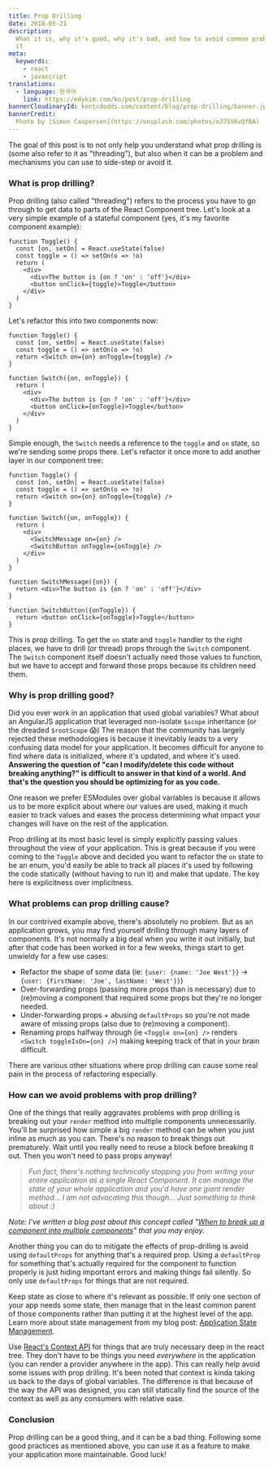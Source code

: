```yaml
---
title: Prop Drilling
date: 2018-05-21
description:
  What it is, why it's good, why it's bad, and how to avoid common problems with
  it
meta:
  keywords:
    - react
    - javascript
translations:
  - language: 한국어
    link: https://edykim.com/ko/post/prop-drilling
bannerCloudinaryId: kentcdodds.com/content/blog/prop-drilling/banner.jpg
bannerCredit:
  Photo by [Simon Caspersen](https://unsplash.com/photos/oJ7SV6vQfBA)
---
```


The goal of this post is to not only help you understand what prop drilling is
(some also refer to it as "threading"), but also when it can be a problem and
mechanisms you can use to side-step or avoid it.

### What is prop drilling?

Prop drilling (also called "threading") refers to the process you have to go
through to get data to parts of the React Component tree. Let's look at a very
simple example of a stateful component (yes, it's my favorite component
example):

```tsx
function Toggle() {
  const [on, setOn] = React.useState(false)
  const toggle = () => setOn(o => !o)
  return (
    <div>
      <div>The button is {on ? 'on' : 'off'}</div>
      <button onClick={toggle}>Toggle</button>
    </div>
  )
}
```

Let's refactor this into two components now:

```tsx
function Toggle() {
  const [on, setOn] = React.useState(false)
  const toggle = () => setOn(o => !o)
  return <Switch on={on} onToggle={toggle} />
}

function Switch({on, onToggle}) {
  return (
    <div>
      <div>The button is {on ? 'on' : 'off'}</div>
      <button onClick={onToggle}>Toggle</button>
    </div>
  )
}
```

Simple enough, the `Switch` needs a reference to the `toggle` and `on` state, so
we're sending some props there. Let's refactor it once more to add another layer
in our component tree:

```tsx
function Toggle() {
  const [on, setOn] = React.useState(false)
  const toggle = () => setOn(o => !o)
  return <Switch on={on} onToggle={toggle} />
}

function Switch({on, onToggle}) {
  return (
    <div>
      <SwitchMessage on={on} />
      <SwitchButton onToggle={onToggle} />
    </div>
  )
}

function SwitchMessage({on}) {
  return <div>The button is {on ? 'on' : 'off'}</div>
}

function SwitchButton({onToggle}) {
  return <button onClick={onToggle}>Toggle</button>
}
```

This is prop drilling. To get the `on` state and `toggle` handler to the right
places, we have to drill (or thread) props through the `Switch` component. The
`Switch` component itself doesn't actually need those values to function, but we
have to accept and forward those props because its children need them.

### Why is prop drilling good?

Did you ever work in an application that used global variables? What about an
AngularJS application that leveraged non-isolate `$scope` inheritance (or the
dreaded `$rootScope` 😱) The reason that the community has largely rejected
these methodologies is because it inevitably leads to a very confusing data
model for your application. It becomes difficult for anyone to find where data
is initialized, where it's updated, and where it's used. **Answering the
question of "can I modify/delete this code without breaking anything?" is
difficult to answer in that kind of a world. And that's the question you should
be optimizing for as you code.**

One reason we prefer ESModules over global variables is because it allows us to
be more explicit about where our values are used, making it much easier to track
values and eases the process determining what impact your changes will have on
the rest of the application.

Prop drilling at its most basic level is simply explicitly passing values
throughout the view of your application. This is great because if you were
coming to the `Toggle` above and decided you want to refactor the `on` state to
be an enum, you'd easily be able to track all places it's used by following the
code statically (without having to run it) and make that update. The key here is
explicitness over implicitness.

### What problems can prop drilling cause?

In our contrived example above, there's absolutely no problem. But as an
application grows, you may find yourself drilling through many layers of
components. It's not normally a big deal when you write it out initially, but
after that code has been worked in for a few weeks, things start to get unwieldy
for a few use cases:

- Refactor the shape of some data (ie: `{user: {name: 'Joe West'}}` ->
  `{user: {firstName: 'Joe', lastName: 'West'}}`)
- Over-forwarding props (passing more props than is necessary) due to (re)moving
  a component that required some props but they're no longer needed.
- Under-forwarding props + abusing `defaultProps` so you're not made aware of
  missing props (also due to (re)moving a component).
- Renaming props halfway through (ie `<Toggle on={on} />` renders
  `<Switch toggleIsOn={on} />`) making keeping track of that in your brain
  difficult.

There are various other situations where prop drilling can cause some real pain
in the process of refactoring especially.

### How can we avoid problems with prop drilling?

One of the things that really aggravates problems with prop drilling is breaking
out your `render` method into multiple components unnecessarily. You'll be
surprised how simple a big `render` method can be when you just inline as much
as you can. There's no reason to break things out prematurely. Wait until you
really need to reuse a block before breaking it out. Then you won't need to pass
props anyway!

> _Fun fact, there's nothing technically stopping you from writing your entire
> application as a single React Component. It can manage the state of your whole
> application and you'd have one giant render method... I am not advocating this
> though... Just something to think about :)_

_Note: I've written a blog post about this concept called
"[When to break up a component into multiple components](/blog/when-to-break-up-a-component-into-multiple-components)"
that you may enjoy._

Another thing you can do to mitigate the effects of prop-drilling is avoid using
`defaultProps` for anything that's a required prop. Using a `defaultProp` for
something that's actually required for the component to function properly is
just hiding important errors and making things fail silently. So only use
`defaultProps` for things that are not required.

Keep state as close to where it's relevant as possible. If only one section of
your app needs some state, then manage that in the least common parent of those
components rather than putting it at the highest level of the app. Learn more
about state management from my blog post:
[Application State Management](/blog/application-state-management-with-react).

Use [React's Context API](/blog/how-to-use-react-context-effectively) for things
that are truly necessary deep in the react tree. They don't have to be things
you need _everywhere_ in the application (you can render a provider anywhere in
the app). This can really help avoid some issues with prop drilling. It's been
noted that context is kinda taking us back to the days of global variables. The
difference is that because of the way the API was designed, you can still
statically find the source of the context as well as any consumers with relative
ease.

### Conclusion

Prop drilling can be a good thing, and it can be a bad thing. Following some
good practices as mentioned above, you can use it as a feature to make your
application more maintainable. Good luck!
